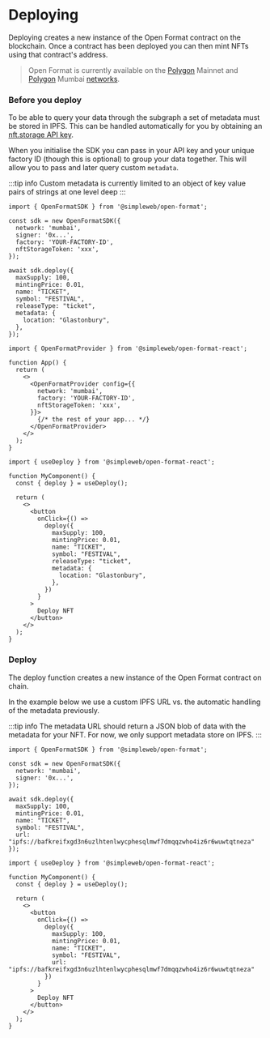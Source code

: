 
# Deploying

Deploying creates a new instance of the Open Format contract on the blockchain. Once a contract has been deployed you can then mint NFTs using that contract's address.

> Open Format is currently available on the [Polygon](/glossary#polygon) Mainnet and [Polygon](/glossary#polygon) Mumbai [networks](/glossary#networks).

### Before you deploy

To be able to query your data through the subgraph a set of metadata must be stored in IPFS. This can be handled automatically for you by obtaining an [nft.storage API key](https://nft.storage/docs/quickstart/#get-an-api-token).

When you initialise the SDK you can pass in your API key and your unique factory ID (though this is optional) to group your data together. This will allow you to pass and later query custom `metadata`.

:::tip info
Custom metadata is currently limited to an object of key value pairs of strings at one level deep
:::

<Tabs groupId="sdk">
<TabItem value="js" label="JavaScript">

```tsx
import { OpenFormatSDK } from '@simpleweb/open-format';

const sdk = new OpenFormatSDK({
  network: 'mumbai',
  signer: '0x...',
  factory: 'YOUR-FACTORY-ID',
  nftStorageToken: 'xxx',
});

await sdk.deploy({
  maxSupply: 100,
  mintingPrice: 0.01,
  name: "TICKET",
  symbol: "FESTIVAL",
  releaseType: "ticket",
  metadata: {
    location: "Glastonbury",
  },
});
```

</TabItem>
<TabItem value="react" label="React">

```tsx
import { OpenFormatProvider } from '@simpleweb/open-format-react';

function App() {
  return (
    <>
      <OpenFormatProvider config={{
        network: 'mumbai',
        factory: 'YOUR-FACTORY-ID',
        nftStorageToken: 'xxx',
      }}>
        {/* the rest of your app... */}
      </OpenFormatProvider>
    </>
  );
}
```

```tsx
import { useDeploy } from '@simpleweb/open-format-react';

function MyComponent() {
  const { deploy } = useDeploy();

  return (
    <>
      <button
        onClick={() =>
          deploy({
            maxSupply: 100,
            mintingPrice: 0.01,
            name: "TICKET",
            symbol: "FESTIVAL",
            releaseType: "ticket",
            metadata: {
              location: "Glastonbury",
            },
          })
        }
      >
        Deploy NFT
      </button>
    </>
  );
}
```

</TabItem>
</Tabs>

### Deploy

The deploy function creates a new instance of the Open Format contract on chain.

In the example below we use a custom IPFS URL vs. the automatic handling of the metadata previously.

:::tip info
The metadata URL should return a JSON blob of data with the metadata for your NFT. For now, we only support metadata store on IPFS.
:::

<Tabs groupId="sdk">
<TabItem value="js" label="JavaScript">

```tsx
import { OpenFormatSDK } from '@simpleweb/open-format';

const sdk = new OpenFormatSDK({
  network: 'mumbai',
  signer: '0x...',
});

await sdk.deploy({
  maxSupply: 100,
  mintingPrice: 0.01,
  name: "TICKET",
  symbol: "FESTIVAL",
  url: "ipfs://bafkreifxgd3n6uzlhtenlwycphesqlmwf7dmqqzwho4iz6r6wuwtqtneza"
});
```

</TabItem>
<TabItem value="react" label="React">

```tsx
import { useDeploy } from '@simpleweb/open-format-react';

function MyComponent() {
  const { deploy } = useDeploy();

  return (
    <>
      <button
        onClick={() =>
          deploy({
            maxSupply: 100,
            mintingPrice: 0.01,
            name: "TICKET",
            symbol: "FESTIVAL",
            url: "ipfs://bafkreifxgd3n6uzlhtenlwycphesqlmwf7dmqqzwho4iz6r6wuwtqtneza"
          })
        }
      >
        Deploy NFT
      </button>
    </>
  );
}
```

</TabItem>
</Tabs>
